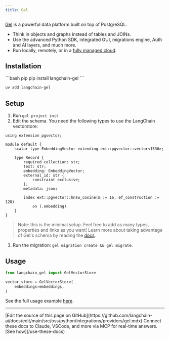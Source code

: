 ```yaml
---
title: Gel
---
```


[Gel](https://www.geldata.com/) is a powerful data platform built on top of PostgreSQL.

- Think in objects and graphs instead of tables and JOINs.
- Use the advanced Python SDK, integrated GUI, migrations engine, Auth and AI layers, and much more.
- Run locally, remotely, or in a [fully managed cloud](https://www.geldata.com/cloud).

## Installation

<CodeGroup>
```bash pip
pip install langchain-gel
```

```bash uv
uv add langchain-gel
```
</CodeGroup>

## Setup

1. Run `gel project init`
2. Edit the schema. You need the following types to use the LangChain vectorstore:

```gel
using extension pgvector;

module default {
    scalar type EmbeddingVector extending ext::pgvector::vector<1536>;

    type Record {
        required collection: str;
        text: str;
        embedding: EmbeddingVector;
        external_id: str {
            constraint exclusive;
        };
        metadata: json;

        index ext::pgvector::hnsw_cosine(m := 16, ef_construction := 128)
            on (.embedding)
    }
}
```

> Note: this is the minimal setup. Feel free to add as many types, properties and links as you want!
> Learn more about taking advantage of Gel's schema by reading the [docs](https://docs.geldata.com/learn/schema).

3. Run the migration: `gel migration create && gel migrate`.

## Usage

```python
from langchain_gel import GelVectorStore

vector_store = GelVectorStore(
    embeddings=embeddings,
)
```

See the full usage example [here](/oss/python/integrations/vectorstores/gel).

---

<Callout icon="pen-to-square" iconType="regular">
    [Edit the source of this page on GitHub](https://github.com/langchain-ai/docs/edit/main/src/oss/python/integrations/providers/gel.mdx)
</Callout>
<Tip icon="terminal" iconType="regular">
    Connect these docs to Claude, VSCode, and more via MCP for    real-time answers. [See how](/use-these-docs)
</Tip>
